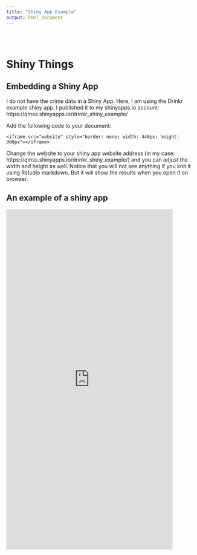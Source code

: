 ```yaml
---
title: "Shiny App Example"
output: html_document
---
```



<div class="row" style="padding-top: 30px;">
<div class="col-sm-6">

# Shiny Things

## Embedding a Shiny App

I do not have the crime data in a Shiny App. Here, I am using the Drinkr example shiny app. I published it to my shinyapps.io account: https://qmss.shinyapps.io/drinkr_shiny_example/

Add the following code to your document:

```
<iframe src="website" style="border: none; width: 440px; height: 900px"></iframe>
```

Change the website to your shiny app website address (in my case: https://qmss.shinyapps.io/drinkr_shiny_example/) and you can adjust the width and height as well. Notice that you will not see anything if you knit it using Rstudio markdown. But it will show the results when you open it on browser.

## An example of a shiny app

<iframe src="https://qmss.shinyapps.io/drinkr_shiny_example/" style="border: none; width: 440px; height: 900px"></iframe>


